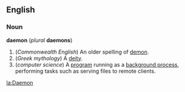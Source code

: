 ==English==
===Noun===
'''daemon''' (''plural'' '''daemons''')

#(''Commonwealth English'') An older spelling of [[demon]].
#(''Greek mythology'') A [[deity]].
#(''computer science'') A [[program]] running as a [[background process]], performing tasks such as serving files to remote clients.

[[la:Daemon]]